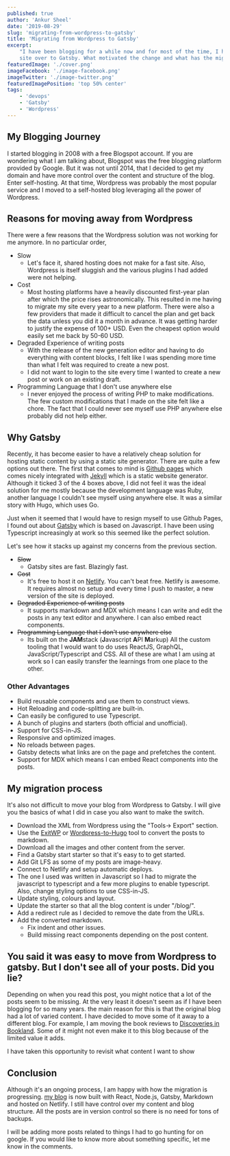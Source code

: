 ```yaml
---
published: true
author: 'Ankur Sheel'
date: '2019-08-29'
slug: 'migrating-from-wordpress-to-gatsby'
title: 'Migrating from Wordpress to Gatsby'
excerpt:
    "I have been blogging for a while now and for most of the time, I have been on WordPress. But, I am migrating my
    site over to Gatsby. What motivated the change and what has the migration process been so far. Let's find out."
featuredImage: './cover.png'
imageFacebook: './image-facebook.png'
imageTwitter: './image-twitter.png'
featuredImagePosition: 'top 50% center'
tags:
    - 'devops'
    - 'Gatsby'
    - 'Wordpress'
---
```


## My Blogging Journey

I started blogging in 2008 with a free Blogspot account. If you are wondering what I am talking about, Blogspot was the
free blogging platform provided by Google. But it was not until 2014, that I decided to get my domain and have more
control over the content and structure of the blog. Enter self-hosting. At that time, Wordpress was probably the most
popular service and I moved to a self-hosted blog leveraging all the power of Wordpress.

## Reasons for moving away from Wordpress

There were a few reasons that the Wordpress solution was not working for me anymore. In no particular order,

-   Slow
    -   Let's face it, shared hosting does not make for a fast site. Also, Wordpress is itself sluggish and the various
        plugins I had added were not helping.
-   Cost
    -   Most hosting platforms have a heavily discounted first-year plan after which the price rises astronomically.
        This resulted in me having to migrate my site every year to a new platform. There were also a few providers that
        made it difficult to cancel the plan and get back the data unless you did it a month in advance. It was getting
        harder to justify the expense of 100+ USD. Even the cheapest option would easily set me back by 50-60 USD.
-   Degraded Experience of writing posts
    -   With the release of the new generation editor and having to do everything with content blocks, I felt like I was
        spending more time than what I felt was required to create a new post.
    -   I did not want to login to the site every time I wanted to create a new post or work on an existing draft.
-   Programming Language that I don't use anywhere else
    -   I never enjoyed the process of writing PHP to make modifications. The few custom modifications that I made on
        the site felt like a chore. The fact that I could never see myself use PHP anywhere else probably did not help
        either.

## Why Gatsby

Recently, it has become easier to have a relatively cheap solution for hosting static content by using a static site
generator. There are quite a few options out there. The first that comes to mind is
[Github pages](https://pages.github.com/) which comes nicely integrated with [Jekyll](https://jekyllrb.com) which is a
static website generator. Although it ticked 3 of the 4 boxes above, I did not feel it was the ideal solution for me
mostly because the development language was Ruby, another language I couldn't see myself using anywhere else. It was a
similar story with Hugo, which uses Go.

Just when it seemed that I would have to resign myself to use Github Pages, I found out about
[Gatsby](https://gatsbyjs.org) which is based on Javascript. I have been using Typescript increasingly at work so this
seemed like the perfect solution.

Let's see how it stacks up against my concerns from the previous section.

-   ~~Slow~~
    -   Gatsby sites are fast. Blazingly fast.
-   ~~Cost~~
    -   It's free to host it on [Netlify](http://www.netlify.com). You can't beat free. Netlify is awesome. It requires
        almost no setup and every time I push to master, a new version of the site is deployed.
-   ~~Degraded Experience of writing posts~~
    -   It supports markdown and MDX which means I can write and edit the posts in any text editor and anywhere. I can
        also embed react components.
-   ~~Programming Language that I don't use anywhere else~~
    -   Its built on the **JAM**stack (**J**avascript **A**PI **M**arkup) All the custom tooling that I would want to do
        uses ReactJS, GraphQL, JavaScript/Typescript and CSS. All of these are what I am using at work so I can easily
        transfer the learnings from one place to the other.

### Other Advantages

-   Build reusable components and use them to construct views.
-   Hot Reloading and code-splitting are built-in.
-   Can easily be configured to use Typescript.
-   A bunch of plugins and starters (both official and unofficial).
-   Support for CSS-in-JS.
-   Responsive and optimized images.
-   No reloads between pages.
-   Gatsby detects what links are on the page and prefetches the content.
-   Support for MDX which means I can embed React components into the posts.

## My migration process

It's also not difficult to move your blog from Wordpress to Gatsby. I will give you the basics of what I did in case you
also want to make the switch.

-   Download the XML from Wordpress using the "Tools-> Export" section.
-   Use the [ExitWP](https://github.com/thomasf/exitwp) or
    [Wordpress-to-Hugo](https://github.com/SchumacherFM/wordpress-to-hugo-exporter) tool to convert the posts to
    markdown.
-   Download all the images and other content from the server.
-   Find a Gatsby start starter so that it's easy to to get started.
-   Add Git LFS as some of my posts are image-heavy.
-   Connect to Netlify and setup automatic deploys.
-   The one I used was written in Javascript so I had to migrate the javascript to typescript and a few more plugins to
    enable typescript. Also, change styling options to use CSS-in-JS.
-   Update styling, colours and layout.
-   Update the starter so that all the blog content is under "/blog/".
-   Add a redirect rule as I decided to remove the date from the URLs.
-   Add the converted markdown.
    -   Fix indent and other issues.
    -   Build missing react components depending on the post content.

## You said it was easy to move from Wordpress to gatsby. But I don't see all of your posts. Did you lie?

Depending on when you read this post, you might notice that a lot of the posts seem to be missing. At the very least it
doesn't seem as if I have been blogging for so many years. the main reason for this is that the original blog had a lot
of varied content. I have decided to move some of it away to a different blog. For example, I am moving the book reviews
to [Discoveries in Bookland](https://www.discoveriesinbookland.com/). Some of it might not even make it to this blog
because of the limited value it adds.

I have taken this opportunity to revisit what content I want to show

## Conclusion

Although it's an ongoing process, I am happy with how the migration is progressing.
[my blog](https://www.ankursheel.com) is now built with React, Node.js, Gatsby, Markdown and hosted on Netlify. I still
have control over my content and blog structure. All the posts are in version control so there is no need for tons of
backups.

I will be adding more posts related to things I had to go hunting for on google. If you would like to know more about
something specific, let me know in the comments.
